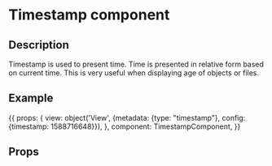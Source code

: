 
<h1>Timestamp component</h1>
<h2>Description</h2>

<p>
    Timestamp is used to present time.
    Time is presented in relative form based on current time.
    This is very useful when displaying age of objects or files.
</p>
<h2>Example</h2>

<Meta title="Octant|Components" component={TimestampComponent} />

<Story name="Timestamp" height="150px">
{{
  props: {
    view: object('View', {metadata: {type: "timestamp"}, config: {timestamp: 1588716648}}),
  },
  component: TimestampComponent,
}}
</Story>

<h2>Props</h2>
<Props of={TimestampComponent} />

